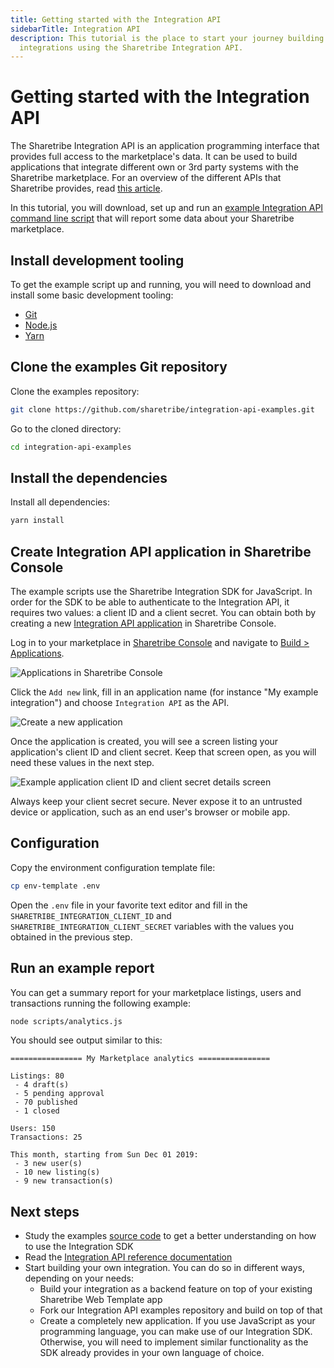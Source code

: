 ```yaml
---
title: Getting started with the Integration API
sidebarTitle: Integration API
description: This tutorial is the place to start your journey building custom
  integrations using the Sharetribe Integration API.
---
```



# Getting started with the Integration API

The Sharetribe Integration API is an application programming interface
that provides full access to the marketplace's data. It can be used to
build applications that integrate different own or 3rd party systems
with the Sharetribe marketplace. For an overview of the different APIs
that Sharetribe provides, read
[this article](/concepts/api-sdk/marketplace-api-integration-api/).

In this tutorial, you will download, set up and run an
[example Integration API command line script](https://github.com/sharetribe/integration-api-examples)
that will report some data about your Sharetribe marketplace.

## Install development tooling

To get the example script up and running, you will need to download and
install some basic development tooling:

- [Git](https://git-scm.com/downloads)
- [Node.js](https://nodejs.org/)
- [Yarn](https://classic.yarnpkg.com/en/docs/install)

## Clone the examples Git repository

Clone the examples repository:

```bash
git clone https://github.com/sharetribe/integration-api-examples.git
```

Go to the cloned directory:

```bash
cd integration-api-examples
```

## Install the dependencies

Install all dependencies:

```bash
yarn install
```

## Create Integration API application in Sharetribe Console

The example scripts use the Sharetribe Integration SDK for JavaScript.
In order for the SDK to be able to authenticate to the Integration API,
it requires two values: a client ID and a client secret. You can obtain
both by creating a new
[Integration API application](/concepts/development/applications/) in Sharetribe
Console.

Log in to your marketplace in
[Sharetribe Console](https://console.sharetribe.com/) and navigate to
[Build > Applications](https://console.sharetribe.com/advanced/applications).

![Applications in Sharetribe Console](./apps.png)

Click the `Add new` link, fill in an application name (for instance "My
example integration") and choose `Integration API` as the API.

![Create a new application](./create-app.png)

Once the application is created, you will see a screen listing your
application's client ID and client secret. Keep that screen open, as you
will need these values in the next step.

![Example application client ID and client secret details screen](./app-data.png)

<Callout type="error">

Always keep your client secret secure. Never expose it to an untrusted
device or application, such as an end user's browser or mobile app.

</Callout>

## Configuration

Copy the environment configuration template file:

```bash
cp env-template .env
```

Open the `.env` file in your favorite text editor and fill in the
`SHARETRIBE_INTEGRATION_CLIENT_ID` and
`SHARETRIBE_INTEGRATION_CLIENT_SECRET` variables with the values you
obtained in the previous step.

## Run an example report

You can get a summary report for your marketplace listings, users and
transactions running the following example:

```bash
node scripts/analytics.js
```

You should see output similar to this:

```
================ My Marketplace analytics ================

Listings: 80
 - 4 draft(s)
 - 5 pending approval
 - 70 published
 - 1 closed

Users: 150
Transactions: 25

This month, starting from Sun Dec 01 2019:
 - 3 new user(s)
 - 10 new listing(s)
 - 9 new transaction(s)
```

## Next steps

- Study the examples
  [source code](https://github.com/sharetribe/integration-api-examples)
  to get a better understanding on how to use the Integration SDK
- Read the
  [Integration API reference documentation](https://www.sharetribe.com/api-reference/)
- Start building your own integration. You can do so in different ways,
  depending on your needs:
  - Build your integration as a backend feature on top of your existing
    Sharetribe Web Template app
  - Fork our Integration API examples repository and build on top of
    that
  - Create a completely new application. If you use JavaScript as your
    programming language, you can make use of our Integration SDK.
    Otherwise, you will need to implement similar functionality as the
    SDK already provides in your own language of choice.
